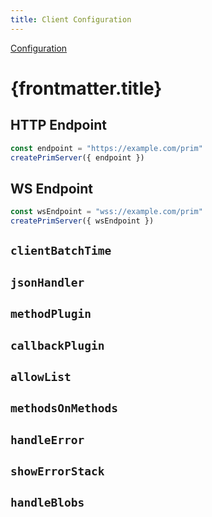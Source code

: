 ```yaml
---
title: Client Configuration
---
```



<a href="/docs/reference/config" class="-mx-3 my-2 mb-4 btn btn-sm btn-ghost no-underline">
	<Icon name="ph:caret-left-bold" />
	<span>Configuration</span>
</a>

# {frontmatter.title}

## HTTP Endpoint

<CodeFile>

```typescript
const endpoint = "https://example.com/prim"
createPrimServer({ endpoint })
```

</CodeFile>

## WS Endpoint

<CodeFile>

```typescript
const wsEndpoint = "wss://example.com/prim"
createPrimServer({ wsEndpoint })
```

</CodeFile>

## `clientBatchTime`

## `jsonHandler`

## `methodPlugin`

## `callbackPlugin`

## `allowList`

## `methodsOnMethods`

## `handleError`

## `showErrorStack`

## `handleBlobs`
